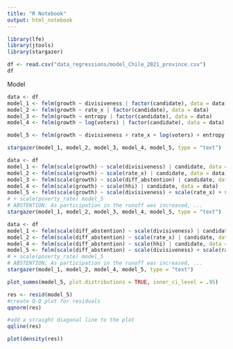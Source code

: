 ```yaml
---
title: "R Notebook"
output: html_notebook
---
```

```r
library(lfe)
library(jtools)
library(stargazer)
```



```r
df <- read.csv("data_regressions/model_Chile_2021_province.csv")
df
```


Model
```r

data <- df
model_1 <- felm(growth ~ divisiveness | factor(candidate), data = data)
model_2 <- felm(growth ~ rate_x | factor(candidate), data = data)
model_3 <- felm(growth ~ entropy | factor(candidate), data = data)
model_4 <- felm(growth ~ log(voters) | factor(candidate), data = data)

model_5 <- felm(growth ~ divisiveness + rate_x + log(voters) + entropy | factor(candidate), data = data)

stargazer(model_1, model_2, model_3, model_4, model_5, type = "text")
```
```r
data <- df
model_1 <- felm(scale(growth) ~ scale(divisiveness) | candidate, data = data)
model_2 <- felm(scale(growth) ~ scale(rate_x) | candidate, data = data)
model_3 <- felm(scale(growth) ~ scale(diff_abstention) | candidate, data = data)
model_4 <- felm(scale(growth) ~ scale(hhi) | candidate, data = data)
model_5 <- felm(scale(growth) ~ scale(divisiveness) + scale(rate_x) + scale(hhi) + scale(diff_abstention) | candidate, data = data)
# + scale(poverty_rate) model_5
# ABSTENTION: As participation in the runoff was increased, ...
stargazer(model_1, model_2, model_3, model_4, model_5, type = "text")
```

```r
data <- df
model_1 <- felm(scale(diff_abstention) ~ scale(divisiveness) | candidate, data = data)
model_2 <- felm(scale(diff_abstention) ~ scale(rate_x) | candidate, data = data)
model_4 <- felm(scale(diff_abstention) ~ scale(hhi) | candidate, data = data)
model_5 <- felm(scale(diff_abstention) ~ scale(divisiveness) + scale(rate_x) + scale(hhi) + scale(abstention_fround) | candidate, data = data)
# + scale(poverty_rate) model_5
# ABSTENTION: As participation in the runoff was increased, ...
stargazer(model_1, model_2, model_4, model_5, type = "text")

```


```r
plot_summs(model_5, plot.distributions = TRUE, inner_ci_level = .95)
```

```r
res <- resid(model_5)
#create Q-Q plot for residuals
qqnorm(res)

#add a straight diagonal line to the plot
qqline(res) 

plot(density(res))

```

